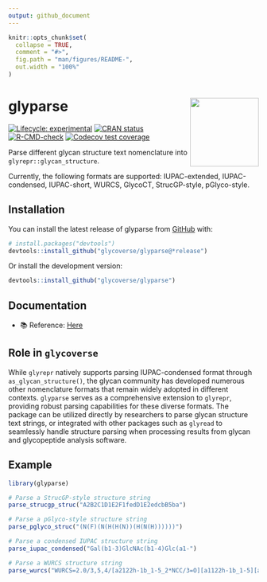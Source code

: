 ```yaml
---
output: github_document
---
```


<!-- README.md is generated from README.Rmd. Please edit that file -->

```r
knitr::opts_chunk$set(
  collapse = TRUE,
  comment = "#>",
  fig.path = "man/figures/README-",
  out.width = "100%"
)
```

# glyparse <a href="https://glycoverse.github.io/glyparse/"><img src="man/figures/logo.png" align="right" height="138" /></a>

<!-- badges: start -->
[![Lifecycle: experimental](https://img.shields.io/badge/lifecycle-experimental-orange.svg)](https://lifecycle.r-lib.org/articles/stages.html#experimental)
[![CRAN status](https://www.r-pkg.org/badges/version/glyparse)](https://CRAN.R-project.org/package=glyparse)
[![R-CMD-check](https://github.com/glycoverse/glyparse/actions/workflows/R-CMD-check.yaml/badge.svg)](https://github.com/glycoverse/glyparse/actions/workflows/R-CMD-check.yaml)
[![Codecov test coverage](https://codecov.io/gh/glycoverse/glyparse/graph/badge.svg)](https://app.codecov.io/gh/glycoverse/glyparse)
<!-- badges: end -->

Parse different glycan structure text nomenclature into `glyrepr::glycan_structure`.

Currently, the following formats are supported: IUPAC-extended, IUPAC-condensed,
IUPAC-short, WURCS, GlycoCT, StrucGP-style, pGlyco-style.

## Installation

You can install the latest release of glyparse from [GitHub](https://github.com/) with:

``` r
# install.packages("devtools")
devtools::install_github("glycoverse/glyparse@*release")
```

Or install the development version:

``` r
devtools::install_github("glycoverse/glyparse")
```

## Documentation

- 📚 Reference: [Here](https://glycoverse.github.io/glyparse/reference/index.html)

## Role in `glycoverse`

While `glyrepr` natively supports parsing IUPAC-condensed format through `as_glycan_structure()`,
the glycan community has developed numerous other nomenclature formats
that remain widely adopted in different contexts.
`glyparse` serves as a comprehensive extension to `glyrepr`, 
providing robust parsing capabilities for these diverse formats.
The package can be utilized directly by researchers to parse glycan structure text strings,
or integrated with other packages such as `glyread` to seamlessly handle 
structure parsing when processing results from glycan and glycopeptide analysis software.

## Example

```r
library(glyparse)
```

```r
# Parse a StrucGP-style structure string
parse_strucgp_struc("A2B2C1D1E2F1fedD1E2edcbB5ba")
```

```r
# Parse a pGlyco-style structure string
parse_pglyco_struc("(N(F)(N(H(H(N))(H(N(H))))))")
```

```r
# Parse a condensed IUPAC structure string
parse_iupac_condensed("Gal(b1-3)GlcNAc(b1-4)Glc(a1-")
```

```r
# Parse a WURCS structure string
parse_wurcs("WURCS=2.0/3,5,4/[a2122h-1b_1-5_2*NCC/3=O][a1122h-1b_1-5][a1122h-1a_1-5]/1-1-2-3-3/a4-b1_b4-c1_c3-d1_c6-e1")
```